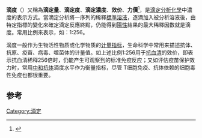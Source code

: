 '''滴度'''（{{lang-en|titer}}）又稱為'''滴定量'''、'''滴定度'''、'''滴定濃度'''、'''效价'''、'''力價'''<ref>{{cite web |title=雙語詞彙既學術名稱資訊網(titer) |url=http://terms.naer.edu.tw/search/?q=titer |website=中華民國國家教育研究院 |language=zh-hant}}</ref>，是[[滴定|滴定]][[分析化學|分析化學]]中濃度的表示方式。當滴定分析將一序列的稀釋[[標準溶液|標準溶液]]，逐滴加入被分析溶液後，由特定指標的變化來確定滴定反應終點，仍能得到[[陽性反應|陽性]]結果的最大稀釋因數就是滴度。常用比例來表示，如：1:256。

滴度一般作为生物活性物质或化学物质的[[计量指标|计量指标]]，生命科学中常用来描述抗体、抗原、疫苗、病毒、噬菌体的计量值。如上述比例1:256用于[[抗血清|抗血清]]的效价，即表示抗血清稀释256倍时，仍能产生可观察到的标准免疫反应；又如评估疫苗保护效力时，常用[[中和抗体|中和抗体]]滴度水平作为衡量指标，尽管
T细胞免疫、抗体依赖的细胞毒性免疫也都很重要。

== 参考 ==
{{reflist}}
{{Chemistry-stub}}
[[Category:滴定|Category:滴定]]